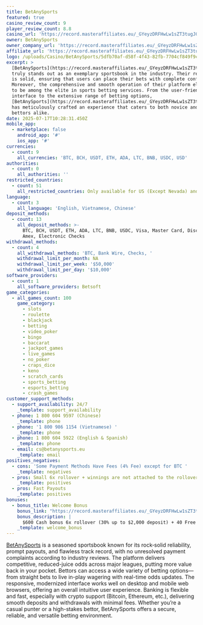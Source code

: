 ```yaml
---
title: BetAnySports
featured: true
casino_review_count: 9
player_review_count: 8.8
casino_url: 'https://record.masteraffiliates.eu/_GYeyzDRFHwLw1sZT3tugJGNd7ZgqdRLk/1/'
owner: BetAnySports
owner_company_url: 'https://record.masteraffiliates.eu/_GYeyzDRFHwLw1sZT3tugJGNd7ZgqdRLk/1/'
affiliate_url: 'https://record.masteraffiliates.eu/_GYeyzDRFHwLw1sZT3tugJGNd7ZgqdRLk/1/'
logo: /uploads/Casino/BetAnySports/5dfb70af-d58f-4f43-82fb-7704cf849f9c.png
excerpt: >
  [BetAnySports](https://record.masteraffiliates.eu/_GYeyzDRFHwLw1sZT3tugJGNd7ZgqdRLk/1/%09%09)
  truly stands out as an exemplary sportsbook in the industry. Their reliability
  is solid, ensuring that users can place their bets with complete confidence.
  Moreover, the comprehensive and smooth operation of their platform elevates it
  to be among the elite in sports betting services. From the user‑friendly
  interface to the extensive range of betting options,
  [BetAnySports](https://record.masteraffiliates.eu/_GYeyzDRFHwLw1sZT3tugJGNd7ZgqdRLk/1/%09%09)
  has meticulously crafted an experience that caters to both novice and seasoned
  bettors alike.
date: 2025-07-17T10:28:31.450Z
mobile_app:
  - marketplace: false
    android_app: '#'
    ios_app: '#'
currencies:
  - count: 9
    all_currencies: 'BTC, BCH, USDT, ETH, ADA, LTC, BNB, USDC, USD'
authorities:
  - count: 0
    all_authorities: ''
restricted_countries:
  - count: 51
    all_restricted_countries: Only available for US (Except Nevada) and Canada (Except Ontario)
language:
  - count: 3
    all_language: 'English, Vietnamese, Chinese'
deposit_methods:
  - count: 13
    all_deposit_methods: >-
      BTC, BCH, USDT, ETH, ADA, LTC, BNB, USDC, Visa, Master Card, Discovery,
      Amex, Electronic Checks
withdrawal_methods:
  - count: 4
    all_withdrawal_methods: 'BTC, Bank Wire, Checks, '
    withdrawal_limit_per_month: NA
    withdrawal_limit_per_week: '$50,000'
    withdrawal_limit_per_day: '$10,000'
software_providers:
  - count: 1
    all_software_providers: Betsoft
game_categories:
  - all_games_count: 100
    game_category:
      - slots
      - roulette
      - blackjack
      - betting
      - video_poker
      - bingo
      - baccarat
      - jackpot_games
      - live_games
      - no_poker
      - craps_dice
      - keno
      - scratch_cards
      - sports_betting
      - esports_betting
      - crash_games
customer_support_methods:
  - support_availability: 24/7
    _template: support_availability
  - phone: 1 800 604 9597 (Chinese)
    _template: phone
  - phone: '1 800 986 1154 (Vietnamese) '
    _template: phone
  - phone: 1 800 604 5922 (English & Spanish)
    _template: phone
  - email: cs@betanysports.eu
    _template: email
positives_negatives:
  - cons: 'Some Payment Methods Have Fees (4% Fee) except for BTC '
    _template: negatives
  - pros: Small 6x rollover + winnings are not attached to the rollover
    _template: positives
  - pros: Fast Payouts
    _template: positives
bonuses:
  - bonus_title: Welcome Bonus
    bonus_link: "https://record.masteraffiliates.eu/_GYeyzDRFHwLw1sZT3tugJGNd7ZgqdRLk/1/\t\t"
    bonus_description: |
      $600 Cash bonus 6x rollover (30% up to $2,000 deposit) + 40 Free Spins.
    _template: welcome_bonus
---
```


[BetAnySports](https://record.masteraffiliates.eu/_GYeyzDRFHwLw1sZT3tugJGNd7ZgqdRLk/1/%09%09) is a seasoned sportsbook known for its rock‑solid reliability, prompt payouts, and flawless track record, with no unresolved payment complaints according to industry reviews. The platform delivers competitive, reduced-juice odds across major leagues, putting more value back in your pocket.  Bettors can access a wide variety of betting options—from straight bets to live in-play wagering with real-time odds updates. The responsive, modernized interface works well on desktop and mobile web browsers, offering an overall intuitive user experience. Banking is flexible and fast, especially with crypto support (Bitcoin, Ethereum, etc.), delivering smooth deposits and withdrawals with minimal fees. Whether you’re a casual punter or a high-stakes bettor, BetAnySports offers a secure, reliable, and versatile betting environment.
